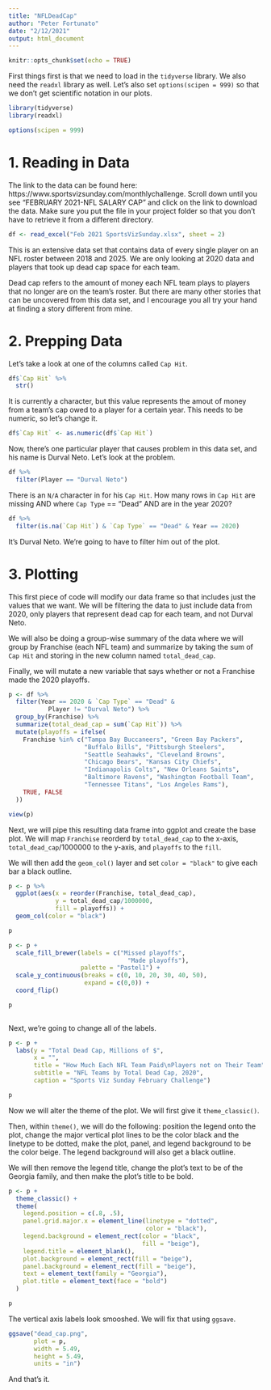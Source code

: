 ```yaml
---
title: "NFLDeadCap"
author: "Peter Fortunato"
date: "2/12/2021"
output: html_document
---
```


```r
knitr::opts_chunk$set(echo = TRUE)
```

First things first is that we need to load in the `tidyverse` library. We also need the `readxl` library as well. Let's also set `options(scipen = 999)` so that we don't get scientific notation in our plots.

```r
library(tidyverse)
library(readxl)

options(scipen = 999)
```

# 1. Reading in Data

The link to the data can be found here: https://www.sportsvizsunday.com/monthlychallenge. Scroll down until you see "FEBRUARY 2021-NFL SALARY CAP" and click on the link to download the data. Make sure you put the file in your project folder so that you don't have to retrieve it from a different directory.

```r
df <- read_excel("Feb 2021 SportsVizSunday.xlsx", sheet = 2)
```

This is an extensive data set that contains data of every single player on an NFL roster between 2018 and 2025. We are only looking at 2020 data and players that took up dead cap space for each team.

Dead cap refers to the amount of money each NFL team plays to players that no longer are on the team's roster. But there are many other stories that can be uncovered from this data set, and I encourage you all try your hand at finding a story different from mine.

# 2. Prepping Data

Let's take a look at one of the columns called `Cap Hit`.

```r
df$`Cap Hit` %>% 
  str()
```

It is currently a character, but this value represents the amout of money from a team's cap owed to a player for a certain year. This needs to be numeric, so let's change it.

```r
df$`Cap Hit` <- as.numeric(df$`Cap Hit`)
```

Now, there's one particular player that causes problem in this data set, and his name is Durval Neto. Let's look at the problem.

```r
df %>%
  filter(Player == "Durval Neto")
```

There is an `N/A` character in for his `Cap Hit`. How many rows in `Cap Hit` are missing AND where `Cap Type` == "Dead" AND are in the year 2020?

```r
df %>% 
  filter(is.na(`Cap Hit`) & `Cap Type` == "Dead" & Year == 2020)
```

It's Durval Neto. We're going to have to filter him out of the plot.

# 3. Plotting

This first piece of code will modify our data frame so that includes just the values that we want. We will be filtering the data to just include data from 2020, only players that represent dead cap for each team, and not Durval Neto.

We will also be doing a group-wise summary of the data where we will group by Franchise (each NFL team) and summarize by taking the sum of `Cap Hit` and storing in the new column named `total_dead_cap`. 

Finally, we will mutate a new variable that says whether or not a Franchise made the 2020 playoffs.

```r
p <- df %>%
  filter(Year == 2020 & `Cap Type` == "Dead" &
           Player != "Durval Neto") %>%
  group_by(Franchise) %>%
  summarize(total_dead_cap = sum(`Cap Hit`)) %>% 
  mutate(playoffs = ifelse(
    Franchise %in% c("Tampa Bay Buccaneers", "Green Bay Packers",
                     "Buffalo Bills", "Pittsburgh Steelers", 
                     "Seattle Seahawks", "Cleveland Browns",
                     "Chicago Bears", "Kansas City Chiefs",
                     "Indianapolis Colts", "New Orleans Saints",
                     "Baltimore Ravens", "Washington Football Team",
                     "Tennessee Titans", "Los Angeles Rams"),
    TRUE, FALSE
  ))

view(p)
```

Next, we will pipe this resulting data frame into ggplot and create the base plot. We will map `Franchise` reorderd by `total_dead_cap` to the x-axis, `total_dead_cap`/1000000 to the y-axis, and `playoffs` to the `fill`. 

We will then add the `geom_col()` layer and set `color = "black"` to give each bar a black outline.

```r
p <- p %>% 
  ggplot(aes(x = reorder(Franchise, total_dead_cap),
             y = total_dead_cap/1000000,
             fill = playoffs)) +
  geom_col(color = "black")

p
```


```r
p <- p +
  scale_fill_brewer(labels = c("Missed playoffs",
                                 "Made playoffs"),
                    palette = "Pastel1") +
  scale_y_continuous(breaks = c(0, 10, 20, 30, 40, 50),
                     expand = c(0,0)) +
  coord_flip()

p
  
```

Next, we're going to change all of the labels. 

```r
p <- p +
  labs(y = "Total Dead Cap, Millions of $",
       x = "",
       title = "How Much Each NFL Team Paid\nPlayers not on Their Team",
       subtitle = "NFL Teams by Total Dead Cap, 2020",
       caption = "Sports Viz Sunday February Challenge")

p
```

Now we will alter the theme of the plot. We will first give it `theme_classic()`.

Then, within `theme()`, we will do the following: position the legend onto the plot, change the major vertical plot lines to be the color black and the linetype to be dotted, make the plot, panel, and legend background to be the color beige. The legend background will also get a black outline.

We will then remove the legend title, change the plot's text to be of the Georgia family, and then make the plot's title to be bold.

```r
p <- p +
  theme_classic() +
  theme(
    legend.position = c(.8, .5),
    panel.grid.major.x = element_line(linetype = "dotted",
                                      color = "black"),
    legend.background = element_rect(color = "black",
                                     fill = "beige"),
    legend.title = element_blank(),
    plot.background = element_rect(fill = "beige"),
    panel.background = element_rect(fill = "beige"),
    text = element_text(family = "Georgia"),
    plot.title = element_text(face = "bold")
  )

p
```

The vertical axis labels look smooshed. We will fix that using `ggsave`.

```r
ggsave("dead_cap.png",
       plot = p,
       width = 5.49,
       height = 5.49,
       units = "in")
```

And that's it.